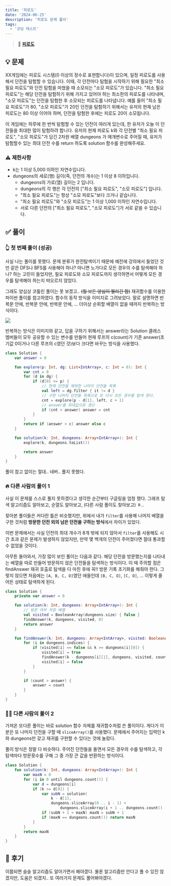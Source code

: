 ```yaml
---
title: '피로도'
date: '2024-06-25'
description: '피로도 문제 풀이'
tags:
  - '코딩 테스트'
---
```


> 📍 [**피로도**](https://school.programmers.co.kr/learn/courses/30/lessons/87946)

## 💡 문제

XX게임에는 피로도 시스템(0 이상의 정수로 표현합니다)이 있으며, 일정 피로도를 사용해서 던전을 탐험할 수 있습니다. 이때, 각 던전마다 탐험을 시작하기 위해 필요한 "최소 필요 피로도"와 던전 탐험을 마쳤을 때 소모되는 "소모 피로도"가 있습니다. "최소 필요 피로도"는 해당 던전을 탐험하기 위해 가지고 있어야 하는 최소한의 피로도를 나타내며, "소모 피로도"는 던전을 탐험한 후 소모되는 피로도를 나타냅니다. 예를 들어 "최소 필요 피로도"가 80, "소모 피로도"가 20인 던전을 탐험하기 위해서는 유저의 현재 남은 피로도는 80 이상 이어야 하며, 던전을 탐험한 후에는 피로도 20이 소모됩니다.

이 게임에는 하루에 한 번씩 탐험할 수 있는 던전이 여러개 있는데, 한 유저가 오늘 이 던전들을 최대한 많이 탐험하려 합니다. 유저의 현재 피로도 k와 각 던전별 "최소 필요 피로도", "소모 피로도"가 담긴 2차원 배열 dungeons 가 매개변수로 주어질 때, 유저가 탐험할수 있는 최대 던전 수를 return 하도록 solution 함수를 완성해주세요.

### ⚠️ 제한사항

- k는 1 이상 5,000 이하인 자연수입니다.
- dungeons의 세로(행) 길이(즉, 던전의 개수)는 1 이상 8 이하입니다.
  - dungeons의 가로(열) 길이는 2 입니다.
  - dungeons의 각 행은 각 던전의 ["최소 필요 피로도", "소모 피로도"] 입니다.
  - "최소 필요 피로도"는 항상 "소모 피로도"보다 크거나 같습니다.
  - "최소 필요 피로도"와 "소모 피로도"는 1 이상 1,000 이하인 자연수입니다.
  - 서로 다른 던전의 ["최소 필요 피로도", "소모 피로도"]가 서로 같을 수 있습니다.

## ✅ 풀이

### 👆 첫 번째 풀이 (성공)

사실 나는 풀이를 못했다. 문제 분류가 완전탐색이기 때문에 예전에 강의에서 들었던 것만 같은 DFS나 BFS를 사용해야 하나? 아니면 노가다로 모든 경우의 수를 탐색해야 하나? 하는 고민이 들었지만, 필요 피로도와 소모 피로도까지 생각하면서 어떻게 모든 경우를 탐색해야 하는지 떠오르지 않았다.

그래도 양심상 코틀린 풀이는 못 보겠고.. ~~(뭘 보든 양심이 찔리긴 함)~~ 재귀함수를 이용한 파이썬 풀이를 참고하였다. 함수의 동작 방식을 이미지로 그려보았다. 말로 설명하면 반복문 안에, 반복문 안에, 반복문 안에, ... 더이상 순회할 배열이 없을 때까지 반복하는 방식이다.

![](/posts/android/programmers/87946.png)

반복하는 방식은 이미지와 같고, 답을 구하기 위해서는 answer라는 Solution 클래스 멤버들이 모두 공유할 수 있는 변수를 만들어 현재 루프의 c(count)가 기존 answer(초기값 0이거나 다른 루프의 c였던 것)보다 크다면 바꾸는 방식을 사용했다. 

```kotlin
class Solution {
    var answer = 0

    fun explore(p: Int, dg: List<IntArray>, c: Int = 0): Int {
        var cnt = 0
        for (d in dg) {
            if (d[0] <= p) {
                // 현재 던전을 제외한 나머지 던전들 목록
                val left = dg.filter { it != d }
                // 구한 나머지 던전들 목록으로 또 다시 모든 경우를 탐색 한다.
                cnt = explore(p - d[1], left, c + 1)
                // answer를 최대값으로 갱신
                if (cnt > answer) answer = cnt
            }
        }
        return if (answer > c) answer else c
    }

    fun solution(k: Int, dungeons: Array<IntArray>): Int {
        explore(k, dungeons.toList())

        return answer
    }
}
```

풀이 참고 없이는 절대.. 네버.. 풀지 못했다.

### 🔥 다른 사람의 풀이 1

사실 이 문제를 스스로 풀지 못하겠다고 생각한 순간부터 구글링을 엄청 했다. 그래프 탐색 알고리즘도 알아보고, 순열도 알아보고, (다른 사람 풀이도 찾아보고) ㅎ..

찾아본 풀이들은 커다란 틀은 비슷했지만, 위에서 내가 `filter`를 사용해 나머지 배열을 구한 것처럼 **방문한 던전 외의 남은 던전을 구하는 방식**에서 차이가 있었다. 

이번 문제에서는 사실 던전의 최대 개수가 8개 밖에 되지 않아서 `filter`를 사용해도 시간 초과 같은 문제가 발생하지 않았지만, 만약 몇 백개의 던전이 주어졌다면 절대 통과할 수 없었을 것이다. 

아무튼 돌아와서, 가장 많이 보인 풀이는 다음과 같다. 해당 던전을 방문했는지를 나타내는 배열을 따로 만들어 방문하지 않은 던전들을 탐색하는 방식이다. 이 때 주의할 점은 findAnswer 재귀 호출로 탐색을 다 마친 후에 꼭!! 방문 기록 초기화를 해줘야 한다. 그렇지 않으면 처음에는 `[A, B, C, D]`였던 애들인데 `[B, C, D]`, `[C, D]`, ... 이렇게 줄어든 상태로 탐색하게 된다. 

```kotlin
class Solution {
    private var answer = 0

    fun solution(k: Int, dungeons: Array<IntArray>): Int {
    	// 방문 여부 저장 배열
        val visited = BooleanArray(dungeons.size) { false }
        findAnswer(k, dungeons, visited, 0)
        return answer
    }

    fun findAnswer(k: Int, dungeons: Array<IntArray>, visited: BooleanArray, count: Int) {
        for (i in dungeons.indices) {
            if (visited[i] == false && k >= dungeons[i][0]) {
                visited[i] = true
                findAnswer(k - dungeons[i][1], dungeons, visited, count + 1)
                visited[i] = false
            }
        }

        if (count > answer) {
            answer = count
        }
    }
}
```

### 😶‍🌫️ 다른 사람의 풀이 2

가져온 또다른 풀이는 바로 solution 함수 자체를 재귀함수처럼 쓴 풀이이다. 게다가 이 분은 또 나머지 던전을 구할 때 `sliceArray()`를 사용했다. 문제에서 주어지는 입력인 k와 dungeons만 갖고 재귀를 구현할 수 있다는 것에 놀랐다. 

풀이 방식은 정말 다 비슷하다. 주어진 던전들을 돌면서 모든 경우의 수를 탐색하고, 각 탐색마다 방문횟수를 구해 그 중 가장 큰 값을 반환하는 방식이다. 

```kotlin
class Solution {
    fun solution(k: Int, dungeons: Array<IntArray>): Int {
        var maxN = 0
        for (i in 0 until dungeons.count()) {
            var d = dungeons[i]
            if (k >= d[0]) {
                var subN = solution(
                    k - d[1], 
                    dungeons.sliceArray(0 .. i - 1) + 
                        dungeons.sliceArray(i + 1 .. dungeons.count() - 1))
                if (subN + 1 > maxN) maxN = subN + 1
                if (maxN == dungeons.count()) return maxN
            }
        }
        return maxN
    }
}
```


## 💭 후기

이쯤되면 슬슬 알고리즘도 알아가면서 해야겠다. 물론 알고리즘만 안다고 풀 수 있진 않겠지만, 도움은 되겠지.. 또 여러가지 문제도 풀어봐야겠다. 
